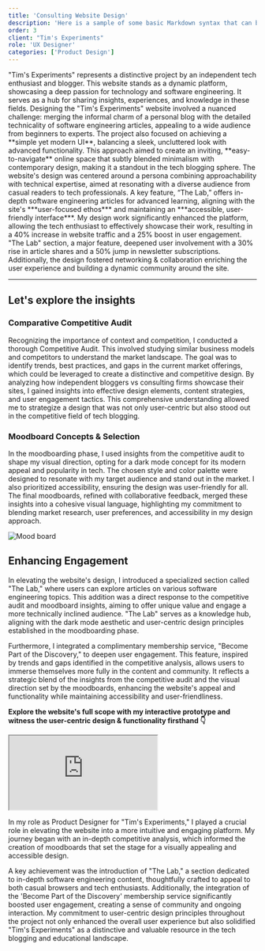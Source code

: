 ```yaml
---
title: 'Consulting Website Design'
description: 'Here is a sample of some basic Markdown syntax that can be used when writing Markdown content in Astro.'
order: 3
client: "Tim's Experiments"
role: 'UX Designer'
categories: ['Product Design']
---
```



<LeftHeader header="Project Overview">
  "Tim's Experiments" represents a distinctive project by an independent tech
  enthusiast and blogger. This website stands as a dynamic platform, showcasing
  a deep passion for technology and software engineering. It serves as a hub for
  sharing insights, experiences, and knowledge in these fields.
</LeftHeader>

<LeftHeader header="Challenge">
  Designing the "Tim's Experiments" website involved a nuanced challenge:
  merging the informal charm of a personal blog with the detailed technicality
  of software engineering articles, appealing to a wide audience from beginners
  to experts. The project also focused on achieving a **simple yet modern UI**,
  balancing a sleek, uncluttered look with advanced functionality. This approach
  aimed to create an inviting, **easy-to-navigate** online space that subtly
  blended minimalism with contemporary design, making it a standout in the tech
  blogging sphere.
</LeftHeader>

<LeftHeader header="Proposed Solution">
  The website's design was centered around a persona combining approachability
  with technical expertise, aimed at resonating with a diverse audience from
  casual readers to tech professionals. A key feature, “The Lab,” offers
  in-depth software engineering articles for advanced learning, aligning with
  the site's ***user-focused ethos*** and maintaining an ***accessible,
  user-friendly interface***.
</LeftHeader>

<LeftHeader header="Impact">
  My design work significantly enhanced the platform, allowing the tech
  enthusiast to effectively showcase their work, resulting in a 40% increase in
  website traffic and a 25% boost in user engagement. "The Lab" section, a major
  feature, deepened user involvement with a 30% rise in article shares and a 50%
  jump in newsletter subscriptions. Additionally, the design fostered networking
  & collaboration enriching the user experience and building a dynamic community
  around the site.
</LeftHeader>

---

## Let's explore the insights

### Comparative Competitive Audit

Recognizing the importance of context and competition, I conducted a thorough Competitive Audit. This involved studying similar business models and competitors to understand the market landscape. The goal was to identify trends, best practices, and gaps in the current market offerings, which could be leveraged to create a distinctive and competitive design. By analyzing how independent bloggers vs consulting firms showcase their sites, I gained insights into effective design elements, content strategies, and user engagement tactics. This comprehensive understanding allowed me to strategize a design that was not only user-centric but also stood out in the competitive field of tech blogging.

### Moodboard Concepts & Selection

In the moodboarding phase, I used insights from the competitive audit to shape my visual direction, opting for a dark mode concept for its modern appeal and popularity in tech. The chosen style and color palette were designed to resonate with my target audience and stand out in the market. I also prioritized accessibility, ensuring the design was user-friendly for all. The final moodboards, refined with collaborative feedback, merged these insights into a cohesive visual language, highlighting my commitment to blending market research, user preferences, and accessibility in my design approach.

<Image
  class="m-auto h-auto w-[976px] max-w-full"
  format="webp"
  src={moodBoardPng}
  quality="max"
  alt="Mood board"
/>

## Enhancing Engagement

In elevating the website's design, I introduced a specialized section called "The Lab," where users can explore articles on various software engineering topics. This addition was a direct response to the competitive audit and moodboard insights, aiming to offer unique value and engage a more technically inclined audience. "The Lab" serves as a knowledge hub, aligning with the dark mode aesthetic and user-centric design principles established in the moodboarding phase.

Furthermore, I integrated a complimentary membership service, "Become Part of the Discovery," to deepen user engagement. This feature, inspired by trends and gaps identified in the competitive analysis, allows users to immerse themselves more fully in the content and community. It reflects a strategic blend of the insights from the competitive audit and the visual direction set by the moodboards, enhancing the website's appeal and functionality while maintaining accessibility and user-friendliness.

<div class="my-8"></div>

**Explore the website's full scope with my interactive prototype and witness the user-centric
design & functionality firsthand 👇**

<iframe
  class="m-auto aspect-[1440_/_1024] w-full"
  src="https://www.figma.com/embed?embed_host=share&url=https%3A%2F%2Fwww.figma.com%2Fproto%2FdUc5it2HDgJwOXrpOaG7V5%2FTim's-Experiments-UI%3Fkind%3Dproto%26node-id%3D238-969%26page-id%3D5%253A17749%26scaling%3Dscale-down%26starting-point-node-id%3D238%253A969%26t%3D169F5OGQukSfpl2K-1%26type%3Ddesign%26viewport%3D111%252C-2768%252C0.19%26mode%3Ddesign"
  allowfullscreen></iframe>

<MyImpact>
  <p>
    In my role as Product Designer for "Tim's Experiments," I played a crucial
    role in elevating the website into a more intuitive and engaging platform.
    My journey began with an in-depth competitive analysis, which informed the
    creation of moodboards that set the stage for a visually appealing and
    accessible design.
  </p>
  <p>
    A key achievement was the introduction of "The Lab," a section dedicated to
    in-depth software engineering content, thoughtfully crafted to appeal to
    both casual browsers and tech enthusiasts. Additionally, the integration of
    the 'Become Part of the Discovery' membership service significantly boosted
    user engagement, creating a sense of community and ongoing interaction. My
    commitment to user-centric design principles throughout the project not only
    enhanced the overall user experience but also solidified "Tim's Experiments"
    as a distinctive and valuable resource in the tech blogging and educational
    landscape.
  </p>
</MyImpact>
